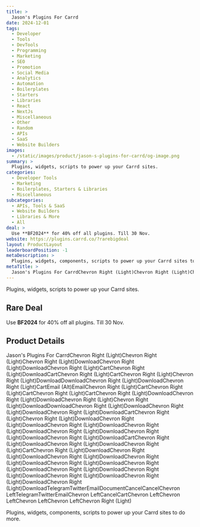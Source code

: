 ```yaml
---
title: >
  Jason's Plugins For Carrd
date: 2024-12-01
tags:
  - Developer
  - Tools
  - DevTools
  - Programming
  - Marketing
  - SEO
  - Promotion
  - Social Media
  - Analytics
  - Automation
  - Boilerplates
  - Starters
  - Libraries
  - React
  - NextJs
  - Miscellaneous
  - Other
  - Random
  - APIs
  - SaaS
  - Website Builders
images:
  - /static/images/product/jason-s-plugins-for-carrd/og-image.png
summary: >
  Plugins, widgets, scripts to power up your Carrd sites.
categories:
  - Developer Tools
  - Marketing
  - Boilerplates, Starters & Libraries
  - Miscellaneous
subcategories:
  - APIs, Tools & SaaS
  - Website Builders
  - Libraries & More
  - All
deal: >
  Use **BF2024** for 40% off all plugins. Till 30 Nov.
website: https://plugins.carrd.co/?rarebigdeal
layout: ProductLayout
leaderboardPosition: -1
metaDescription: >
  Plugins, widgets, components, scripts to power up your Carrd sites to do more.
metaTitle: >
  Jason's Plugins For CarrdChevron Right (Light)Chevron Right (Light)Chevron Right (Light)DownloadChevron Right (Light)DownloadChevron Right (Light)CartChevron Right (Light)DownloadCartChevron Right (Light)CartChevron Right (Light)Chevron Right (Light)DownloadDownloadChevron Right (Light)DownloadChevron Right (Light)CartEmail (Alt)EmailChevron Right (Light)CartChevron Right (Light)CartChevron Right (Light)CartChevron Right (Light)DownloadChevron Right (Light)DownloadChevron Right (Light)Chevron Right (Light)DownloadDownloadChevron Right (Light)DownloadChevron Right (Light)DownloadChevron Right (Light)DownloadCartChevron Right (Light)Chevron Right (Light)DownloadChevron Right (Light)DownloadChevron Right (Light)DownloadChevron Right (Light)DownloadChevron Right (Light)DownloadChevron Right (Light)DownloadChevron Right (Light)DownloadCartChevron Right (Light)DownloadChevron Right (Light)DownloadChevron Right (Light)CartChevron Right (Light)DownloadChevron Right (Light)DownloadChevron Right (Light)DownloadChevron Right (Light)DownloadChevron Right (Light)DownloadChevron Right (Light)DownloadChevron Right (Light)DownloadChevron Right (Light)DownloadChevron Right (Light)DownloadChevron Right (Light)DownloadChevron Right (Light)DownloadTelegramTwitterEmailDocumentCancelCancelChevron LeftTelegramTwitterEmailChevron LeftCancelCartChevron LeftChevron LeftChevron LeftChevron LeftChevron Right (Light)
---
```

Plugins, widgets, scripts to power up your Carrd sites.

## Rare Deal

Use **BF2024** for 40% off all plugins. Till 30 Nov.

## Product Details

Jason's Plugins For CarrdChevron Right (Light)Chevron Right (Light)Chevron Right (Light)DownloadChevron Right (Light)DownloadChevron Right (Light)CartChevron Right (Light)DownloadCartChevron Right (Light)CartChevron Right (Light)Chevron Right (Light)DownloadDownloadChevron Right (Light)DownloadChevron Right (Light)CartEmail (Alt)EmailChevron Right (Light)CartChevron Right (Light)CartChevron Right (Light)CartChevron Right (Light)DownloadChevron Right (Light)DownloadChevron Right (Light)Chevron Right (Light)DownloadDownloadChevron Right (Light)DownloadChevron Right (Light)DownloadChevron Right (Light)DownloadCartChevron Right (Light)Chevron Right (Light)DownloadChevron Right (Light)DownloadChevron Right (Light)DownloadChevron Right (Light)DownloadChevron Right (Light)DownloadChevron Right (Light)DownloadChevron Right (Light)DownloadCartChevron Right (Light)DownloadChevron Right (Light)DownloadChevron Right (Light)CartChevron Right (Light)DownloadChevron Right (Light)DownloadChevron Right (Light)DownloadChevron Right (Light)DownloadChevron Right (Light)DownloadChevron Right (Light)DownloadChevron Right (Light)DownloadChevron Right (Light)DownloadChevron Right (Light)DownloadChevron Right (Light)DownloadChevron Right (Light)DownloadTelegramTwitterEmailDocumentCancelCancelChevron LeftTelegramTwitterEmailChevron LeftCancelCartChevron LeftChevron LeftChevron LeftChevron LeftChevron Right (Light)

Plugins, widgets, components, scripts to power up your Carrd sites to do more.
